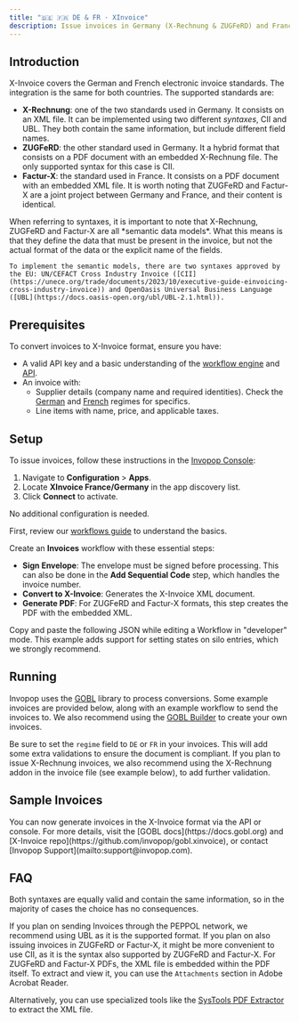 ```yaml
---
title: "🇩🇪 🇫🇷 DE & FR · XInvoice"
description: Issue invoices in Germany (X-Rechnung & ZUGFeRD) and France (Factur-X).
---
```



## Introduction

X-Invoice covers the German and French electronic invoice standards. The integration is the same for both countries. The supported standards are:

- **X-Rechnung**: one of the two standards used in Germany. It consists on an XML file. It can be implemented using two different *syntaxes*, CII and UBL. They both contain the same information, but include different field names.
- **ZUGFeRD**: the other standard used in Germany. It a hybrid format that consists on a PDF document with an embedded X-Rechnung file. The only supported syntax for this case is CII.
- **Factur-X**: the standard used in France. It consists on a PDF document with an embedded XML file. It is worth noting that ZUGFeRD and Factur-X are a joint project between Germany and France, and their content is identical.

<Tip>
    When referring to syntaxes, it is important to note that X-Rechnung, ZUGFeRD and Factur-X are all *semantic data models*. What this means is that they define the data that must be present in the invoice, but not the actual format of the data or the explicit name of the fields.

    To implement the semantic models, there are two syntaxes approved by the EU: UN/CEFACT Cross Industry Invoice ([CII](https://unece.org/trade/documents/2023/10/executive-guide-einvoicing-cross-industry-invoice)) and OpenOasis Universal Business Language ([UBL](https://docs.oasis-open.org/ubl/UBL-2.1.html)).
</Tip>

## Prerequisites

To convert invoices to X-Invoice format, ensure you have:

- A valid API key and a basic understanding of the [workflow engine](guides/workflows) and [API](api-ref/introduction).
- An invoice with:
  - Supplier details (company name and required identities). Check the [German](https://docs.gobl.org/regimes/de) and [French](https://docs.gobl.org/regimes/fr) regimes for specifics.
  - Line items with name, price, and applicable taxes.

## Setup

To issue invoices, follow these instructions in the [Invopop Console](https://console.invopop.com):

<Steps>
<Step title="Connect the XInvoice app">

1. Navigate to **Configuration** > **Apps**.
2. Locate **XInvoice France/Germany** in the app discovery list.
3. Click **Connect** to activate.

No additional configuration is needed.
</Step>
<Step title="Configure invoice workflow">

First, review our [workflows guide](/guides/workflows) to understand the basics.

Create an **Invoices** workflow with these essential steps:

- **Sign Envelope**: The envelope must be signed before processing. This can also be done in the **Add Sequential Code** step, which handles the invoice number.
- **Convert to X-Invoice**: Generates the X-Invoice XML document.
- **Generate PDF**: For ZUGFeRD and Factur-X formats, this step creates the PDF with the embedded XML.
</Step>
</Steps>

<AccordionGroup>
<Accordion title="Example X-Rechnung Workflow">

Copy and paste the following JSON while editing a Workflow in "developer" mode. This example adds support for setting states on silo entries, which we strongly recommend.

<WorkflowExample />
</Accordion>
</AccordionGroup>

## Running

Invopop uses the [GOBL](https://gobl.org) library to process conversions. Some example invoices are provided below, along with an example workflow to send the invoices to. We also recommend using the [GOBL Builder](https://build.gobl.org) to create your own invoices.

Be sure to set the `regime` field to `DE` or `FR` in your invoices. This will add some extra validations to ensure the document is compliant. If you plan to issue X-Rechnung invoices, we also recommend using the X-Rechnung addon in the invoice file (see example below), to add further validation.

## Sample Invoices

<AccordionGroup>
<Accordion title="Regular B2B Invoice">
    <B2BInvoice />
</Accordion>
<Accordion title="Regular B2C Invoice">
    <B2CInvoice />
</Accordion>
<Accordion title="B2B Invoice with Additional Fields">
    <B2BAdditional />
</Accordion>
</AccordionGroup>
You can now generate invoices in the X-Invoice format via the API or console. For more details, visit the [GOBL docs](https://docs.gobl.org) and [X-Invoice repo](https://github.com/invopop/gobl.xinvoice), or contact [Invopop Support](mailto:support@invopop.com).

## FAQ
<AccordionGroup>
<Accordion title="Which X-Rechnung syntax should I choose, UBL or CII?">
Both syntaxes are equally valid and contain the same information, so in the majority of cases the choice has no consequences.

If you plan on sending Invoices through the PEPPOL network, we recommend using UBL as it is the supported format. If you plan on also issuing invoices in ZUGFeRD or Factur-X, it might be more convenient to use CII, as it is the syntax also supported by ZUGFeRD and Factur-X.
</Accordion>
<Accordion title="How can I view an XML attached to a PDF?">
For ZUGFeRD and Factur-X PDFs, the XML file is embedded within the PDF itself. To extract and view it, you can use the `Attachments` section in Adobe Acrobat Reader.

Alternatively, you can use specialized tools like the [SysTools PDF Extractor](https://www.systoolsgroup.com/pdf/extractor/) to extract the XML file.
</Accordion>
</AccordionGroup>
